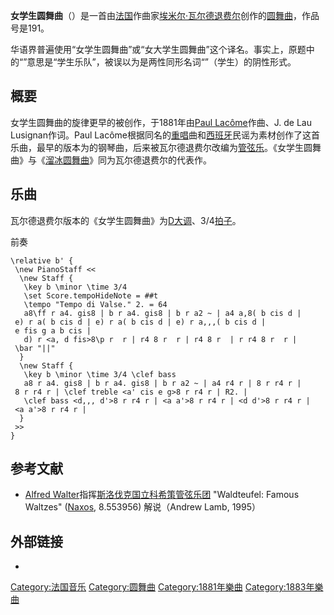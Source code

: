 '''女学生圆舞曲'''（{{lang-es|Estudiantina}}）是一首由[[法国|法国]]作曲家[[埃米尔·瓦尔德退费尔|埃米尔·瓦尔德退费尔]]创作的[[圆舞曲|圆舞曲]]，作品号是191。

华语界普遍使用“女学生圆舞曲”或“女大学生圆舞曲”这个译名。事实上，原题中的“{{lang|es|estudiantina}}”意思是“学生乐队”，被误以为是两性同形名词“{{lang|es|estudiante}}”（学生）的阴性形式。

==概要==
女学生圆舞曲的旋律更早的被创作，于1881年由[[Paul_Lacôme|Paul Lacôme]]作曲、J. de Lau Lusignan作词。Paul Lacôme根据同名的[[重唱|重唱]]曲和[[西班牙|西班牙]]民谣为素材创作了这首乐曲，最早的版本为{{link-en|四手联弹|Piano four hands}}的钢琴曲，后来被瓦尔德退费尔改编为[[管弦乐|管弦乐]]。《女学生圆舞曲》与《[[溜冰圆舞曲|溜冰圆舞曲]]》同为瓦尔德退费尔的代表作。

==乐曲==
瓦尔德退费尔版本的《女学生圆舞曲》为[[D大调|D大调]]、3/4[[拍子|拍子]]。

;前奏
<score vorbis="1">
 \relative b' {
  \new PianoStaff <<
   \new Staff {
    \key b \minor \time 3/4
    \set Score.tempoHideNote = ##t
    \tempo "Tempo di Valse." 2. = 64
    a8\ff r a4. gis8 | b r a4. gis8 | b r a2 ~ | a4 a,8( b cis d | e) r a( b cis d | e) r a( b cis d | e) r a,,,( b cis d | e fis g a b cis |
    d) r <a, d fis>8\p r <a d fis> r | r4 <a d fis>8 r <a d fis> r | r4 <a d fis>8 r <a d fis> | r r4 <a d fis>8 r <a d fis> r | \bar "||"
   }
   \new Staff {
    \key b \minor \time 3/4 \clef bass
    a8 r a4. gis8 | b r a4. gis8 | b r a2 ~ | a4 r4 r | <g e cis a>8 r r4 r | <a cis e g>8 r r4 r | \clef treble <a' cis e g>8 r r4 r | R2. |
    \clef bass <d,,, d'>8 r r4 r | <a a'>8 r r4 r | <d d'>8 r r4 r | <a a'>8 r r4 r |
   }
  >>
 }
</score>

== 参考文献 ==
* [[Alfred_Walter|Alfred Walter]]指挥[[斯洛伐克国立科希策管弦乐团|斯洛伐克国立科希策管弦乐团]] "Waldteufel: Famous Waltzes" ([[拿索斯唱片|Naxos]], 8.553956) 解说（Andrew Lamb, 1995）
== 外部链接 ==
* {{IMSLP|work=Estudiantina, Op.191 (Waldteufel, Emile)|cname=Estudiantina}}

{{Music-stub}}

[[Category:法国音乐|Category:法国音乐]]
[[Category:圆舞曲|Category:圆舞曲]]
[[Category:1881年樂曲|Category:1881年樂曲]]
[[Category:1883年樂曲|Category:1883年樂曲]]